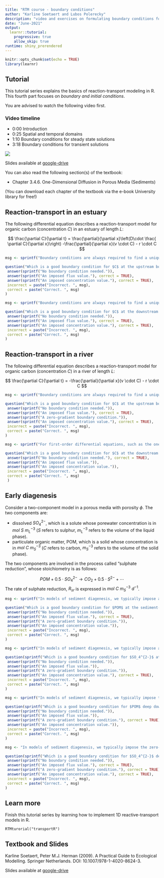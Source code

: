 ```yaml
---
title: "RTM course - boundary conditions"
author: "Karline Soetaert and Lubos Polerecky"
description: "video and exercises on formulating boundary conditions for transport models"
date: "June-2021"
output: 
  learnr::tutorial:
    progressive: true
    allow_skip: true
runtime: shiny_prerendered
---
```


```r
knitr::opts_chunk$set(echo = TRUE)
library(learnr)
```

## Tutorial

This tutorial series explains the basics of reaction-transport modeling in R. This fourth part focuses on *boundary and initial conditions*.

You are advised to watch the following video first.

### Video timeline
* 0:00 Introduction
* 0:25 Spatial and temporal domains
* 1:10 Boundary conditions for steady state solutions
* 3:18 Boundary conditions for transient solutions

![](https://www.youtube.com/watch?v=ec3B41FXsjw&list=PLx8PHcDdmF-uD1Pr07TU9SzlhlGpfrxqn&index=13)

Slides available at <a href="https://drive.google.com/drive/folders/1Bys0-xzXLCpFpWhD-HrH6jDKOyl8iJMd" target="_blank">google-drive</a>

You can also read the following section(s) of the textbook:

* Chapter 3.4.6. One-Dimensional Diffusion in Porous Media (Sediments)

(You can download each chapter of the textbook via the e-book University library for free!)

## Reaction-transport in an estuary

The following differential equation describes a reaction-transport model for organic carbon (concentration $C$) in an estuary of length $L$:

$$
\frac{\partial C}{\partial t} = \frac{\partial}{\partial x}\left(D\cdot \frac{ \partial C}{\partial x}\right) -\frac{\partial}{\partial x}(v \cdot C)  - r \cdot C
$$

```r
msg <- sprintf("Boundary conditions are always required to find a unique solution to a differential equation. Imposing a concentration or flux value at a boundary are both good options.")

question("Which is a good boundary condition for $C$ at the upstream boundary ($x=0$)?", type = "learnr_checkbox",
 answer(sprintf("No boundary condition needed.")),
 answer(sprintf("An imposed flux value."), correct = TRUE),
 answer(sprintf("An imposed concentration value."), correct = TRUE),
 incorrect = paste("Incorrect. ", msg),
 correct = paste("Correct. ", msg)
)  
```

```r
msg <- sprintf("Boundary conditions are always required to find a unique solution to a differential equation. Imposing a concentration or flux value at a boundary are both good options.")

question("Which is a good boundary condition for $C$ at the downstream boundary ($x=L$)?", type = "learnr_checkbox",
 answer(sprintf("No boundary condition needed.")),
 answer(sprintf("An imposed flux value."), correct = TRUE),
 answer(sprintf("An imposed concentration value."), correct = TRUE),
 incorrect = paste("Incorrect. ", msg),
 correct = paste("Correct. ", msg)
)  
```

## Reaction-transport in a river

The following differential equation describes a reaction-transport model for organic carbon (concentration $C$) in a river of length $L$:

$$
\frac{\partial C}{\partial t} =  -\frac{\partial}{\partial x}(v \cdot C) - r \cdot C
$$

```r
msg <- sprintf("Boundary conditions are always required to find a unique solution to a differential equation. Imposing a concentration or flux value at the upstream boundary are both good options.")

question("Which is a good boundary condition for $C$ at the upstream boundary ($x=0$)?", type = "learnr_checkbox",
 answer(sprintf("No boundary condition needed.")),
 answer(sprintf("An imposed flux value."), correct = TRUE),
 answer(sprintf("A zero-gradient boundary condition.")),
 answer(sprintf("An imposed concentration value."), correct = TRUE),
 incorrect = paste("Incorrect. ", msg),
 correct = paste("Correct. ", msg)
)  
```

```r
msg <- sprintf("For first-order differential equations, such as the one above, only *one* boundary condition is required. Thus, there is no need for a condition at the downstream boundary if a condition at the upstream boundary is specified.")

question("Which is a good boundary condition for $C$ at the downstream boundary ($x=L$)? Assume that a boundary condition at the upstream boundary (see previous question) is already specified.", type = "learnr_checkbox",
 answer(sprintf("No boundary condition needed."), correct = TRUE),
 answer(sprintf("An imposed flux value.")),
 answer(sprintf("An imposed concentration value.")),
 incorrect = paste("Incorrect. ", msg),
 correct = paste("Correct. ", msg)
 )
```

## Early diagenesis

Consider a two-component model in a porous media with porosity $\phi$. The two components are:

* dissolved $SO_4^{2-}$, which is a solute whose porewater concentration is in $mol~S~m^{-3}_L$ ($S$ refers to sulphur, $m^{-3}_L$ refers to the volume of the liquid phase).
* particulate organic matter, POM, which is a solid whose concentration is in $mol~C~m^{-3}_S$ ($C$ refers to carbon, $m^{-3}_S$ refers to the volume of the solid phase). 

The two components are involved in the process called "sulphate reduction", whose stoichiometry is as follows:

$$
POM + 0.5\cdot SO_4^{2-} \rightarrow CO_2 + 0.5\cdot S^{2-} + \cdots
$$
The rate of sulphate reduction, $R_{sr}$ is expressed in $mol~C~m^{-3}_S~d^{-1}$.

```r
msg <- sprintf("In models of sediment diagenesis, we typically impose a flux value at the upper boundary (sediment-water interface) for solid components.")

question("Which is a good boundary condition for $POM$ at the sediment-water interface ($x=0$)?", type = "learnr_checkbox",
 answer(sprintf("No boundary condition needed.")),
 answer(sprintf("An imposed flux value."), correct = TRUE),
 answer(sprintf("A zero-gradient boundary condition.")),
 answer(sprintf("An imposed concentration value.")),
 incorrect = paste("Incorrect. ", msg),
 correct = paste("Correct. ", msg)
)  
```

```r
msg <- sprintf("In models of sediment diagenesis, we typically impose a concentration value at the upper boundary (sediment-water interface) for solutes.")

question(sprintf("Which is a good boundary condition for $SO_4^{2-}$ at the sediment-water interface ($x=0$)? "), type = "learnr_checkbox",
 answer(sprintf("No boundary condition needed.")),
 answer(sprintf("An imposed flux value.")),
 answer(sprintf("A zero-gradient boundary condition.")),
 answer(sprintf("An imposed concentration value."), correct = TRUE),
 incorrect = paste("Incorrect. ", msg),
 correct = paste("Correct. ", msg)
)  
```

```r
msg <- sprintf("In models of sediment diagenesis, we typically impose the zero-gradient boundary condition at the lower boundary (deep in the sediment) for solid components.")

question(sprintf("Which is a good boundary condition for $POM$ deep down in the sediment ($x\\rightarrow \\infty$)?"), type = "learnr_checkbox",
 answer(sprintf("No boundary condition needed.")),
 answer(sprintf("An imposed flux value.")),
 answer(sprintf("A zero-gradient boundary condition."), correct = TRUE),
 answer(sprintf("An imposed concentration value.")),
 incorrect = paste("Incorrect. ", msg),
 correct = paste("Correct. ", msg)
)  
```

```r
msg <- "In models of sediment diagenesis, we typically impose the zero-gradient boundary condition at the lower boundary (deep in the sediment) for solutes as well. However, fixed concentrations or fluxes are sometimes imposed, e.g., if there has been a historic build-up of solutes at depth or if there is upwards seapage of solutes."

question(sprintf("Which is a good boundary condition for $SO_4^{2-}$ deep down in the sediment ($x\\rightarrow \\infty$)?"), type = "learnr_checkbox",
 answer(sprintf("No boundary condition needed.")),
 answer(sprintf("An imposed flux value."), correct = TRUE),
 answer(sprintf("A zero-gradient boundary condition."), correct = TRUE),
 answer(sprintf("An imposed concentration value."), correct = TRUE),
 incorrect = paste("Incorrect. ", msg),
 correct = paste("Correct. ", msg)
)  

```

## Learn more

Finish this tutorial series by learning how to implement 1D reactive-transport models in R.

```
RTMturorial("transportR")
```

## Textbook and Slides

Karline Soetaert, Peter M.J. Herman (2009). A Practical Guide to Ecological Modelling. Springer Netherlands. DOI: 10.1007/978-1-4020-8624-3.

Slides available at <a href="https://drive.google.com/drive/folders/1Bys0-xzXLCpFpWhD-HrH6jDKOyl8iJMd" target="_blank">google-drive</a>